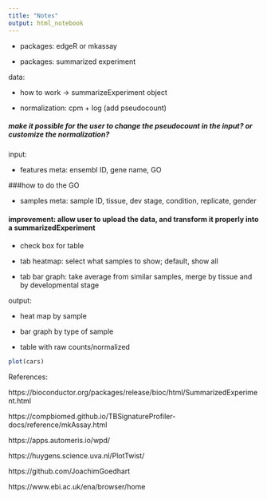 ```yaml
---
title: "Notes"
output: html_notebook
---
```


- packages: edgeR or mkassay

- packages: summarized experiment

data:

- how to work -> summarizeExperiment object

- normalization: cpm + log (add pseudocount)

##### make it possible for the user to change the pseudocount in the input? or customize the normalization?

input:

- features meta: ensembl ID, gene name, GO

###how to do the GO

- samples meta: sample ID, tissue, dev stage, condition, replicate, gender

#### improvement: allow user to upload the data, and transform it properly into a summarizedExperiment

- check box for table

- tab heatmap: select what samples to show; default, show all

- tab bar graph: take average from similar samples, merge by tissue and by developmental stage


output:

- heat map by sample

- bar graph by type of sample

- table with raw counts/normalized

```r
plot(cars)
```

References:

https://bioconductor.org/packages/release/bioc/html/SummarizedExperiment.html

https://compbiomed.github.io/TBSignatureProfiler-docs/reference/mkAssay.html

https://apps.automeris.io/wpd/

https://huygens.science.uva.nl/PlotTwist/

https://github.com/JoachimGoedhart

https://www.ebi.ac.uk/ena/browser/home


